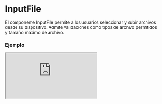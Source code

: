 # InputFile

El componente InputFile permite a los usuarios seleccionar y subir archivos desde su dispositivo. Admite validaciones como tipos de archivo permitidos y tamaño máximo de archivo.


### Ejemplo

<Iframe minHeightIframe="30dvh" src="https://fenextjs-component-storybook.vercel.app/iframe.html?args=&id=input-inputfile--index&viewMode=story" />

### Importacion

Para importar el componente InputFile, se puede hacer desde fenextjs

```tsx copy
import { InputFile } from "fenextjs";
```

### Parametros

| Parametro | Tipo | Requerido | Default | Descripcion |
| --------- | ---- | --------- | ------- | ----------- |
| accept | string[] | no | [] | Tipos de archivo permitidos para la entrada. Ejemplo: ['jpg', 'png'] |
| defaultValue | FileProps | no | \{ fileData: '', text: '' \} | Valor predeterminado del archivo. Usado para establecer un archivo inicial. |
| onChange | (v: FileProps) =\> void | no | undefined | Función que se ejecuta cuando se selecciona un archivo. |
| onChangeProgress | (v: number) =\> void | no | undefined | Función que se ejecuta al actualizar el progreso de la carga. |
| onChangeError | (v: ErrorProps \| undefined) =\> void | no | undefined | Función que se ejecuta cuando hay un error durante la carga. |
| onUploadFile | (data: InputFileUploadDataProps) =\> Promise\<FileProps\> | no | undefined | Función que se ejecuta para manejar la carga del archivo. |
| clearAfterUpload | boolean | no | false | Indica si se debe limpiar el input después de una carga exitosa. |
| MAX_SIZE_FILE | number | no | 5000000 | Tamaño máximo del archivo en bytes que se puede subir. |
| parseProgress | (progres: number) =\> any | no | (e) =\> e | Función para analizar el progreso de la carga. |
| disabled | boolean | no | false | Indica si el input de archivo está deshabilitado. |
| textMaxSizeFile | string | no | 'File max size' | Texto que se muestra al superar el tamaño máximo permitido. |
| className | string | no | '' | Clase CSS para el componente principal. |
| classNameLabel | string | no | '' | Clase CSS para la etiqueta del componente. |
| classNameContent | string | no | '' | Clase CSS para el contenido del componente. |
| classNameInput | string | no | '' | Clase CSS para el input de archivo. |
| classNameError | string | no | '' | Clase CSS para el mensaje de error. |

### Storybook

Para ver el storybook del componente lo puede hacer con este [link](https://fenextjs-component-storybook.vercel.app/?path=/story/input-inputfile--index)

### Usos

- Selector de archivos con validación de tipo

```tsx copy
<InputFile 
    accept={['jpg', 'png']} 
    onChange={(file) => console.log(file)} 
/>
```

- Selector de archivos con tamaño máximo

```tsx copy
<InputFile 
    MAX_SIZE_FILE={2000000} 
    textMaxSizeFile="El archivo supera el límite de tamaño." 
    onChange={(file) => console.log(file)} 
/>
```

- Selector de archivos deshabilitado

```tsx copy
<InputFile 
    disabled={true} 
    onChange={(file) => console.log(file)}
/>
```

